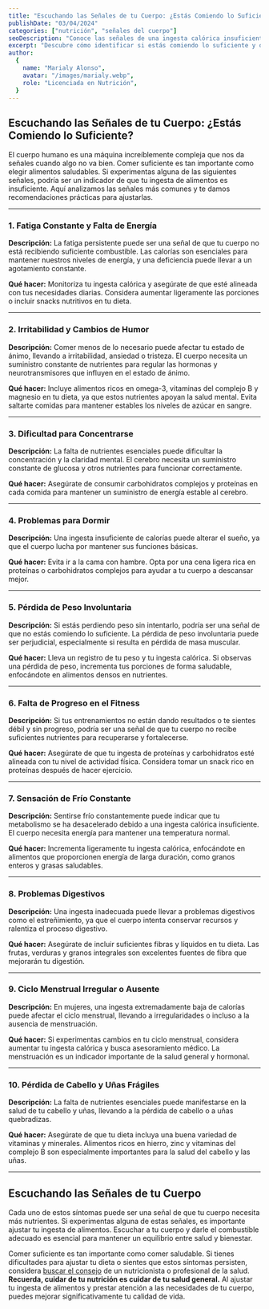 ```yaml
---
title: "Escuchando las Señales de tu Cuerpo: ¿Estás Comiendo lo Suficiente?"
publishDate: "03/04/2024"
categories: ["nutrición", "señales del cuerpo"]
seoDescription: "Conoce las señales de una ingesta calórica insuficiente y aprende a ajustarla para mejorar tu energía, salud y bienestar general."
excerpt: "Descubre cómo identificar si estás comiendo lo suficiente y qué hacer si experimentas señales de una ingesta insuficiente de nutrientes."
author:
  {
    name: "Marialy Alonso",
    avatar: "/images/marialy.webp",
    role: "Licenciada en Nutrición",
  }
---
```


## Escuchando las Señales de tu Cuerpo: ¿Estás Comiendo lo Suficiente?

El cuerpo humano es una máquina increíblemente compleja que nos da señales cuando algo no va bien. Comer suficiente es tan importante como elegir alimentos saludables. Si experimentas alguna de las siguientes señales, podría ser un indicador de que tu ingesta de alimentos es insuficiente. Aquí analizamos las señales más comunes y te damos recomendaciones prácticas para ajustarlas.

---

### 1. Fatiga Constante y Falta de Energía

**Descripción:** La fatiga persistente puede ser una señal de que tu cuerpo no está recibiendo suficiente combustible. Las calorías son esenciales para mantener nuestros niveles de energía, y una deficiencia puede llevar a un agotamiento constante.

**Qué hacer:** Monitoriza tu ingesta calórica y asegúrate de que esté alineada con tus necesidades diarias. Considera aumentar ligeramente las porciones o incluir snacks nutritivos en tu dieta.

---

### 2. Irritabilidad y Cambios de Humor

**Descripción:** Comer menos de lo necesario puede afectar tu estado de ánimo, llevando a irritabilidad, ansiedad o tristeza. El cuerpo necesita un suministro constante de nutrientes para regular las hormonas y neurotransmisores que influyen en el estado de ánimo.

**Qué hacer:** Incluye alimentos ricos en omega-3, vitaminas del complejo B y magnesio en tu dieta, ya que estos nutrientes apoyan la salud mental. Evita saltarte comidas para mantener estables los niveles de azúcar en sangre.

---

### 3. Dificultad para Concentrarse

**Descripción:** La falta de nutrientes esenciales puede dificultar la concentración y la claridad mental. El cerebro necesita un suministro constante de glucosa y otros nutrientes para funcionar correctamente.

**Qué hacer:** Asegúrate de consumir carbohidratos complejos y proteínas en cada comida para mantener un suministro de energía estable al cerebro.

---

### 4. Problemas para Dormir

**Descripción:** Una ingesta insuficiente de calorías puede alterar el sueño, ya que el cuerpo lucha por mantener sus funciones básicas.

**Qué hacer:** Evita ir a la cama con hambre. Opta por una cena ligera rica en proteínas o carbohidratos complejos para ayudar a tu cuerpo a descansar mejor.

---

### 5. Pérdida de Peso Involuntaria

**Descripción:** Si estás perdiendo peso sin intentarlo, podría ser una señal de que no estás comiendo lo suficiente. La pérdida de peso involuntaria puede ser perjudicial, especialmente si resulta en pérdida de masa muscular.

**Qué hacer:** Lleva un registro de tu peso y tu ingesta calórica. Si observas una pérdida de peso, incrementa tus porciones de forma saludable, enfocándote en alimentos densos en nutrientes.

---

### 6. Falta de Progreso en el Fitness

**Descripción:** Si tus entrenamientos no están dando resultados o te sientes débil y sin progreso, podría ser una señal de que tu cuerpo no recibe suficientes nutrientes para recuperarse y fortalecerse.

**Qué hacer:** Asegúrate de que tu ingesta de proteínas y carbohidratos esté alineada con tu nivel de actividad física. Considera tomar un snack rico en proteínas después de hacer ejercicio.

---

### 7. Sensación de Frío Constante

**Descripción:** Sentirse frío constantemente puede indicar que tu metabolismo se ha desacelerado debido a una ingesta calórica insuficiente. El cuerpo necesita energía para mantener una temperatura normal.

**Qué hacer:** Incrementa ligeramente tu ingesta calórica, enfocándote en alimentos que proporcionen energía de larga duración, como granos enteros y grasas saludables.

---

### 8. Problemas Digestivos

**Descripción:** Una ingesta inadecuada puede llevar a problemas digestivos como el estreñimiento, ya que el cuerpo intenta conservar recursos y ralentiza el proceso digestivo.

**Qué hacer:** Asegúrate de incluir suficientes fibras y líquidos en tu dieta. Las frutas, verduras y granos integrales son excelentes fuentes de fibra que mejorarán tu digestión.

---

### 9. Ciclo Menstrual Irregular o Ausente

**Descripción:** En mujeres, una ingesta extremadamente baja de calorías puede afectar el ciclo menstrual, llevando a irregularidades o incluso a la ausencia de menstruación.

**Qué hacer:** Si experimentas cambios en tu ciclo menstrual, considera aumentar tu ingesta calórica y busca asesoramiento médico. La menstruación es un indicador importante de la salud general y hormonal.

---

### 10. Pérdida de Cabello y Uñas Frágiles

**Descripción:** La falta de nutrientes esenciales puede manifestarse en la salud de tu cabello y uñas, llevando a la pérdida de cabello o a uñas quebradizas.

**Qué hacer:** Asegúrate de que tu dieta incluya una buena variedad de vitaminas y minerales. Alimentos ricos en hierro, zinc y vitaminas del complejo B son especialmente importantes para la salud del cabello y las uñas.

---

## Escuchando las Señales de tu Cuerpo

Cada uno de estos síntomas puede ser una señal de que tu cuerpo necesita más nutrientes. Si experimentas alguna de estas señales, es importante ajustar tu ingesta de alimentos. Escuchar a tu cuerpo y darle el combustible adecuado es esencial para mantener un equilibrio entre salud y bienestar.

Comer suficiente es tan importante como comer saludable. Si tienes dificultades para ajustar tu dieta o sientes que estos síntomas persisten, considera [buscar el consejo](/#precios) de un nutricionista o profesional de la salud. **Recuerda, cuidar de tu nutrición es cuidar de tu salud general.** Al ajustar tu ingesta de alimentos y prestar atención a las necesidades de tu cuerpo, puedes mejorar significativamente tu calidad de vida.
